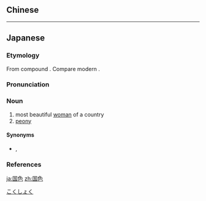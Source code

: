 ==Chinese==
{{zh-see|國色}}

----

==Japanese==
{{ja-kanjitab|こく|しょく|yomi=o}}

===Etymology===
From {{etyl|ltc|ja|sort=こくしょく}} compound {{m|zh|國色|tr=kwok srik|lit=nation + beauty}}. Compare modern {{etyl|cmn|-}} {{zh-l|國色|most beautiful woman of a country; peony}}.

===Pronunciation===
{{ja-pron|yomi=o|こくしょく|acc=0|acc_ref=DJR}}

===Noun===
{{ja-noun|こくしょく|kyu=國色}}

# most beautiful [[woman]] of a country
# [[peony]]

====Synonyms====
* {{sense|peony}} {{ja-r|牡丹|ぼたん}}, {{ja-r|天香国色|てんこうこくしょく}}

===References===
<references/>

[[Category:ja:Flowers|こくしょく]]

[[ja:国色]]
[[zh:国色]]